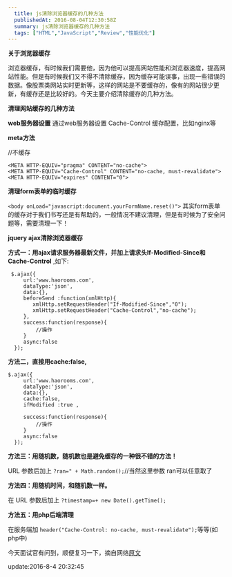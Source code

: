 ```yaml
---
  title: js清除浏览器缓存的几种方法
  publishedAt: 2016-08-04T12:30:58Z
  summary: js清除浏览器缓存的几种方法
  tags: ["HTML","JavaScript","Review","性能优化"]
---
```


**关于浏览器缓存**

浏览器缓存，有时候我们需要他，因为他可以提高网站性能和浏览器速度，提高网站性能。但是有时候我们又不得不清除缓存，因为缓存可能误事，出现一些错误的数据。像股票类网站实时更新等，这样的网站是不要缓存的，像有的网站很少更新，有缓存还是比较好的。今天主要介绍清除缓存的几种方法。

**清理网站缓存的几种方法**

**web服务器设置**
通过web服务器设置 Cache-Control 缓存配置，比如nginx等

**meta方法**

//不缓存

```
<META HTTP-EQUIV="pragma" CONTENT="no-cache"> 
<META HTTP-EQUIV="Cache-Control" CONTENT="no-cache, must-revalidate"> 
<META HTTP-EQUIV="expires" CONTENT="0">
```

**清理form表单的临时缓存**

`<body onLoad="javascript:document.yourFormName.reset()">`
其实form表单的缓存对于我们书写还是有帮助的，一般情况不建议清理，但是有时候为了安全问题等，需要清理一下！

**jquery ajax清除浏览器缓存**

**方式一：用ajax请求服务器最新文件，并加上请求头If-Modified-Since和Cache-Control**
,如下:

```
 $.ajax({
     url:'www.haorooms.com',
     dataType:'json',
     data:{},
     beforeSend :function(xmlHttp){ 
        xmlHttp.setRequestHeader("If-Modified-Since","0"); 
        xmlHttp.setRequestHeader("Cache-Control","no-cache");
     },
     success:function(response){
         //操作
     }
     async:false
  });
```

**方法二，直接用cache:false,**

```
$.ajax({
     url:'www.haorooms.com',
     dataType:'json',
     data:{},
     cache:false, 
     ifModified :true ,

     success:function(response){
         //操作
     }
     async:false
  });
```

**方法三：用随机数，随机数也是避免缓存的一种很不错的方法！**

URL 参数后加上 `?ran=" + Math.random();`//当然这里参数 ran可以任意取了

**方法四：用随机时间，和随机数一样。**

在 URL 参数后加上 `?timestamp=+ new Date().getTime();` 

**方法五：用php后端清理**

在服务端加 `header("Cache-Control: no-cache, must-revalidate");`等等(如php中)

今天面试官有问到，顺便复习一下，摘自网络[原文](http://www.haorooms.com/post/js_llq_hc)

update:2016-8-4 20:32:45

